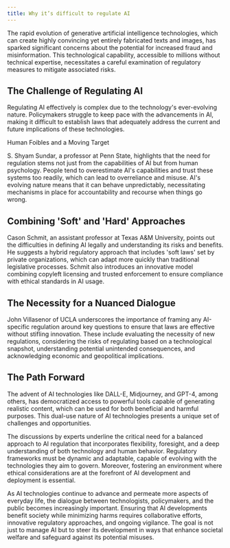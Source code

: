 ```yaml
---
title: Why it’s difficult to regulate AI
---
```


The rapid evolution of generative artificial intelligence technologies, which can create highly convincing yet entirely fabricated texts and images, has sparked significant concerns about the potential for increased fraud and misinformation. This technological capability, accessible to millions without technical expertise, necessitates a careful examination of regulatory measures to mitigate associated risks.

<h2>The Challenge of Regulating AI</h2>

Regulating AI effectively is complex due to the technology's ever-evolving nature. Policymakers struggle to keep pace with the advancements in AI, making it difficult to establish laws that adequately address the current and future implications of these technologies.

Human Foibles and a Moving Target

S. Shyam Sundar, a professor at Penn State, highlights that the need for regulation stems not just from the capabilities of AI but from human psychology. People tend to overestimate AI's capabilities and trust these systems too readily, which can lead to overreliance and misuse. AI's evolving nature means that it can behave unpredictably, necessitating mechanisms in place for accountability and recourse when things go wrong.

<h2>Combining 'Soft' and 'Hard' Approaches</h2>

Cason Schmit, an assistant professor at Texas A&M University, points out the difficulties in defining AI legally and understanding its risks and benefits. He suggests a hybrid regulatory approach that includes 'soft laws' set by private organizations, which can adapt more quickly than traditional legislative processes. Schmit also introduces an innovative model combining copyleft licensing and trusted enforcement to ensure compliance with ethical standards in AI usage.

<h2>The Necessity for a Nuanced Dialogue</h2>

John Villasenor of UCLA underscores the importance of framing any AI-specific regulation around key questions to ensure that laws are effective without stifling innovation. These include evaluating the necessity of new regulations, considering the risks of regulating based on a technological snapshot, understanding potential unintended consequences, and acknowledging economic and geopolitical implications.

<h2>The Path Forward</h2>

The advent of AI technologies like DALL-E, Midjourney, and GPT-4, among others, has democratized access to powerful tools capable of generating realistic content, which can be used for both beneficial and harmful purposes. This dual-use nature of AI technologies presents a unique set of challenges and opportunities.

The discussions by experts underline the critical need for a balanced approach to AI regulation that incorporates flexibility, foresight, and a deep understanding of both technology and human behavior. Regulatory frameworks must be dynamic and adaptable, capable of evolving with the technologies they aim to govern. Moreover, fostering an environment where ethical considerations are at the forefront of AI development and deployment is essential.

As AI technologies continue to advance and permeate more aspects of everyday life, the dialogue between technologists, policymakers, and the public becomes increasingly important. Ensuring that AI developments benefit society while minimizing harms requires collaborative efforts, innovative regulatory approaches, and ongoing vigilance. The goal is not just to manage AI but to steer its development in ways that enhance societal welfare and safeguard against its potential misuses.
